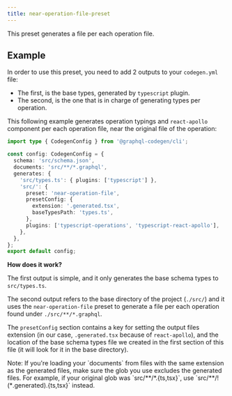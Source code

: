 ```yaml
---
title: near-operation-file-preset
---
```



<PluginHeader />

This preset generates a file per each operation file.

## Example

In order to use this preset, you need to add 2 outputs to your `codegen.yml` file:

- The first, is the base types, generated by `typescript` plugin.
- The second, is the one that is in charge of generating types per operation.

This following example generates operation typings and `react-apollo` component per each operation file, near the original file of the operation:

```ts filename="codegen.ts"
import type { CodegenConfig } from '@graphql-codegen/cli';

const config: CodegenConfig = {
  schema: 'src/schema.json',
  documents: 'src/**/*.graphql',
  generates: {
    'src/types.ts': { plugins: ['typescript'] },
    'src/': {
      preset: 'near-operation-file',
      presetConfig: {
        extension: '.generated.tsx',
        baseTypesPath: 'types.ts',
      },
      plugins: ['typescript-operations', 'typescript-react-apollo'],
    },
  },
};
export default config;
```

**How does it work?**

The first output is simple, and it only generates the base schema types to `src/types.ts`.

The second output refers to the base directory of the project (`./src/`) and it uses the `near-operation-file` preset to generate a file per each operation found under `./src/**/*.graphql`.

The `presetConfig` section contains a key for setting the output files extension (in our case, `.generated.tsx` because of `react-apollo`), and the location of the base schema types file we created in the first section of this file (it will look for it in the base directory).

<Callout>
Note: If you're loading your `documents` from files with the same extension as the generated files, make sure the glob you use excludes the generated files. For example, if your original glob was `src/**/*.{ts,tsx}`, use `src/**/!(*.generated).{ts,tsx}` instead.
</Callout>

<PluginApiDocs />
